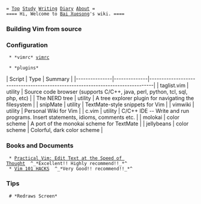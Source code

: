  = [[index|Top]] [[Study]] [[Writing]] [[diary/diary|Diary]] [[Bai Xuesong|About]] =
 ==== Hi, Welcome to [[Bai Xuesong]]'s wiki. ====

=== Building Vim from source ===

{{{ class="brush: bash;" title="buildvim.sh"
#!/bin/sh

# install package
yum install -y \
ncurses-devel tcl tcl-devel python2 python2-devel ruby ruby-devel perl \
perl-devel perl-ExtUtils-Embed \automake libevent-devel libevent libselinux \
libselinux-devel libsepol libsepol-devel gtk2 gtk2-devel libXt libXt-devel \
libXtst libXtst-devel glib2-devel libX*-devel cairo-devel pango-devel \
cups-libs gettext-devel gettext-libs mercurial

# get source
hg clone https://vim.googlecode.com/hg/ vim
hg pull
hg update
cd vim

# configure (full feature)
./configure --prefix=/opt/vim --enable-selinux --enable-luainterp \
  --enable-perlinterp --enable-pythoninterp --enable-python3interp \
  --enable-tclinterp --enable-rubyinterp --enable-multibyte --disable-gui \
  --with-features=huge --enable-fail-if-missing=yes  \
  --enable-fontset --enable-sysmouse --with-compiledby="root@cgeeker.com" \
  --with-python3-config-dir=/opt/python3/lib/python3.3/config-3.3m/ \
  --with-python-config-dir=/usr/lib64/python2.6/config --enable-acl \
  --enable-gui=gnome2 --enable-xim --enable-fontset --with-x

# compile & install
make ARCH=x86_64 && make install
}}}

=== Configuration ===
  * *vimrc* [[Configuration/vim/|vimrc]]

  * *plugins*
| Script        | Type         | Summary                                                                        |
|---------------|--------------|--------------------------------------------------------------------------------|
| taglist.vim   | utility      | Source code browser (supports C/C++, java, perl, python, tcl, sql, php, etc)   |
| The NERD tree | utility      | A tree explorer plugin for navigating the filesystem                           |
| snipMate      | utility      | TextMate-style snippets for Vim                                                |
| vimwiki       | utility      | Personal Wiki for Vim                                                          |
| c.vim         | utility      | C/C++ IDE --  Write and run programs. Insert statements, idioms, comments etc. |
| molokai       | color scheme | A port of the monokai scheme for TextMate                                      |
| jellybeans    | color scheme | Colorful, dark color scheme                                                    |

=== Books and Documents  ===
  * [[http://pragprog.com/book/dnvim/practical-vim|Practical Vim: Edit Text at the Speed of Thought]]  ^_*Excellent!! Highly recommend!!_*^
  * [[http://www.thegeekstuff.com/vim-101-hacks-ebook/|Vim 101 HACKS]]  ^_*Very Good!! recommend!!_*^

=== Tips ===
  # *Redraws Screen*
    {{{ class="brush: bash;"
z<ENTER> # the current line => Top
z-       # the current line => Bottom
z.       # the current line => Middle
    }}}
